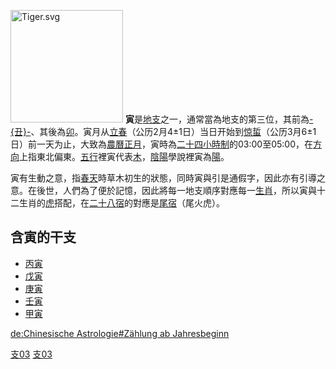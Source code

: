 {{天干地支}}
[[File:Tiger.svg|180px]]
'''寅'''是[[地支|地支]]之一，通常當為地支的第三位，其前為[[丑_(地支)|-{丑}-]]、其後為[[卯|卯]]。寅月从[[立春|立春]]（公历2月4±1日）当日开始到[[惊蜇|惊蜇]]（公历3月6±1日）前一天为止，大致為[[農曆正月|農曆正月]]，寅時為[[二十四小時制|二十四小時制]]的03:00至05:00，在[[方向|方向]]上指東北偏東。[[五行|五行]]裡寅代表[[木|木]]，[[陰陽|陰陽]]學說裡寅為[[陽|陽]]。

寅有生動之意，指[[春天|春天]]時草木初生的狀態，同時寅與引是通假字，因此亦有引導之意。在後世，人們為了便於記憶，因此將每一地支順序對應每一[[生肖|生肖]]，所以寅與十二生肖的[[虎|虎]]搭配，在[[二十八宿|二十八宿]]的對應是[[尾宿|尾宿]]（尾火虎）。

== 含寅的干支 ==
{{commonscat|Tiger_(zodiac)}}
* [[丙寅|丙寅]]
* [[戊寅|戊寅]]
* [[庚寅|庚寅]]
* [[壬寅|壬寅]]
* [[甲寅|甲寅]]

[[Category:干支|支03]]
[[Category:寅|支03]]

[[de:Chinesische_Astrologie#Zählung_ab_Jahresbeginn|de:Chinesische Astrologie#Zählung ab Jahresbeginn]]